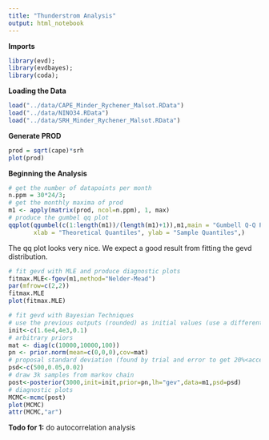 ```yaml
---
title: "Thunderstrom Analysis"
output: html_notebook
---
```

**Imports**
```r
library(evd); 
library(evdbayes);
library(coda);  
```


**Loading the Data**

```r
load("../data/CAPE_Minder_Rychener_Malsot.RData")
load("../data/NINO34.RData")
load("../data/SRH_Minder_Rychener_Malsot.RData")
```

**Generate PROD**
```r
prod = sqrt(cape)*srh
plot(prod)
```

**Beginning the Analysis**
```r
# get the number of datapoints per month 
n.ppm = 30*24/3;
# get the monthly maxima of prod
m1 <- apply(matrix(prod, ncol=n.ppm), 1, max)
# produce the gumbel qq plot
qqplot(qgumbel(c(1:length(m1))/(length(m1)+1)),m1,main = "Gumbell Q-Q Plot",
       xlab = "Theoretical Quantiles", ylab = "Sample Quantiles",) 
```
The qq plot looks very nice. We expect a good result from fitting the gevd distribution.

```r
# fit gevd with MLE and produce diagnostic plots
fitmax.MLE<-fgev(m1,method="Nelder-Mead")
par(mfrow=c(2,2))
fitmax.MLE
plot(fitmax.MLE)
```

```r
# fit gevd with Bayesian Techniques
# use the previous outputs (rounded) as initial values (use a different shape)
init<-c(1.6e4,4e3,0.1)
# arbitrary priors
mat <- diag(c(10000,10000,100)) 
pn <- prior.norm(mean=c(0,0,0),cov=mat)
# proposal standard deviation (found by trial and error to get 20%<acceptance rate<40%)
psd<-c(500,0.05,0.02)
# draw 3k samples from markov chain
post<-posterior(3000,init=init,prior=pn,lh="gev",data=m1,psd=psd)
# diagnostic plots
MCMC<-mcmc(post) 
plot(MCMC) 
attr(MCMC,"ar")
```

**Todo for 1:**
do autocorrelation analysis








